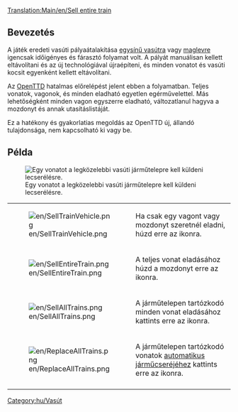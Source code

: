 [[Translation:Main/en/Sell entire train]]
== Bevezetés == 
A játék eredeti vasúti pályaátalakítása [[Main/hu/Egysínű vasút|egysínű vasútra]] vagy [[Main/hu/Maglev vasút|maglevre]] igencsak időigényes és fárasztó folyamat volt. A pályát manuálisan kellett eltávolítani és az új technológiával újraépíteni, és minden vonatot és vasúti kocsit egyenként kellett eltávolítani. 

Az [[Main/hu/OpenTTD|OpenTTD]] hatalmas előrelépést jelent ebben a folyamatban. Teljes vonatok, vagonok, és minden eladható egyetlen egérművelettel. Más lehetőségként minden vagon egyszerre eladható, változatlanul hagyva a mozdonyt és annak utasításlistáját.

Ez a hatékony és gyakorlatias megoldás az OpenTTD új, állandó tulajdonsága, nem kapcsolható ki vagy be.

== Példa ==
[[File:en/TrainDepot-Overview.png|frame|left|Egy vonatot a legközelebbi vasúti járműtelepre kell küldeni lecserélésre.]]

{|
|-
|[[File:en/SellTrainVehicle.png]]
|Ha csak egy vagont vagy mozdonyt szeretnél eladni, húzd erre az ikonra.
|-
|[[File:en/SellEntireTrain.png]]
|A teljes vonat eladásához húzd a mozdonyt erre az ikonra.
|-
|[[File:en/SellAllTrains.png]]
|A járműtelepen tartózkodó minden vonat eladásához kattints erre az ikonra.
|-
|[[File:en/ReplaceAllTrains.png]]
|A járműtelepen tartózkodó vonatok [[Main/en/Járműcsere/Hu#Automatikus járműcsere|automatikus járműcseréjéhez]] kattints erre az ikonra.
|-
|}

[[Category:hu/Vasút]]